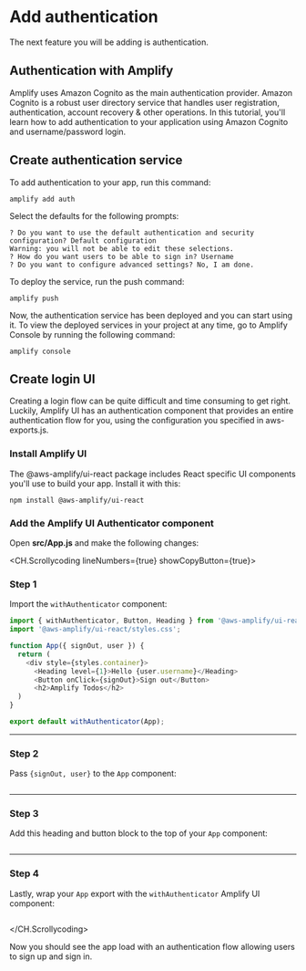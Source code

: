 # Add authentication

The next feature you will be adding is authentication.

## Authentication with Amplify

Amplify uses Amazon Cognito as the main authentication provider. Amazon Cognito is a robust user directory service that handles user registration, authentication, account recovery & other operations. In this tutorial, you'll learn how to add authentication to your application using Amazon Cognito and username/password login.

## Create authentication service

To add authentication to your app, run this command:

```
amplify add auth
```

Select the defaults for the following prompts:

```
? Do you want to use the default authentication and security configuration? Default configuration
Warning: you will not be able to edit these selections.
? How do you want users to be able to sign in? Username
? Do you want to configure advanced settings? No, I am done.
```

To deploy the service, run the push command:

```
amplify push

```

Now, the authentication service has been deployed and you can start using it. To view the deployed services in your project at any time, go to Amplify Console by running the following command:

```
amplify console
```

## Create login UI

Creating a login flow can be quite difficult and time consuming to get right. Luckily, Amplify UI has an authentication component that provides an entire authentication flow for you, using the configuration you specified in aws-exports.js.

### Install Amplify UI

The @aws-amplify/ui-react package includes React specific UI components you'll use to build your app. Install it with this:

```
npm install @aws-amplify/ui-react
```

### Add the Amplify UI Authenticator component

Open <b>src/App.js</b> and make the following changes:

<CH.Scrollycoding lineNumbers={true} showCopyButton={true}>

### Step 1

Import the `withAuthenticator` component:

```js app.js mark=1:2
import { withAuthenticator, Button, Heading } from '@aws-amplify/ui-react';
import '@aws-amplify/ui-react/styles.css';

function App({ signOut, user }) {
  return (
    <div style={styles.container}>
      <Heading level={1}>Hello {user.username}</Heading>
      <Button onClick={signOut}>Sign out</Button>
      <h2>Amplify Todos</h2>
  )
}

export default withAuthenticator(App);
```

---

### Step 2

Pass `{signOut, user}` to the `App` component:

```js app.js mark=4:4

```

---

### Step 3

Add this heading and button block to the top of your `App` component:

```js app.js mark=5:10

```

---

### Step 4

Lastly, wrap your `App` export with the `withAuthenticator` Amplify UI component:

```js app.js mark=13:13

```

</CH.Scrollycoding>

Now you should see the app load with an authentication flow allowing users to sign up and sign in.

<div style={{ height: 999 }} />

